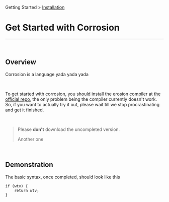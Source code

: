 Getting Started > [Installation](/docs/installation/)

# Get Started with Corrosion

---

&nbsp;

## Overview

Corrosion is a language yada yada yada

&nbsp;

To get started with corrosion, you should install the erosion compiler at [the official repo](/docs/installation/),
the only problem being the compiler currently doesn't work. So, if you want to actually try it out, please wait till
we stop procrastinating and get it finished.

&nbsp;

> Please **don't** download the uncompleted version.
>
> Another one

&nbsp;

## Demonstration

The basic syntax, once completed, should look like this

```
if (wtv) {
	return wtv;
}
```
